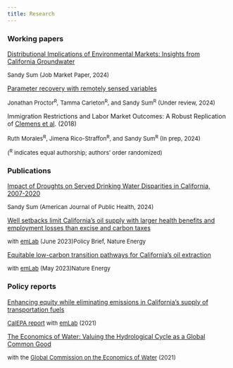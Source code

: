 ```yaml
---
title: Research
---
```


### Working papers

[Distributional Implications of Environmental Markets: Insights from
California
Groundwater](https://drive.google.com/file/d/1z2F7DWDszOYYzkxyrcM8THEc7Nt8AWsp/view)

<font size="2">Sandy Sum (Job Market Paper, 2024)</font>

[Parameter recovery with remotely sensed
variables](https://www.nber.org/papers/w30861)

<font size="2">Jonathan Proctor^R^*,* Tamma Carleton^R^, and Sandy
Sum^R^ (Under review, 2024)</font>

Immigration Restrictions and Labor Market Outcomes: A Robust Replication
of [Clemens et
al](https://www.aeaweb.org/articles?id=10.1257/aer.20170765). (2018)

<font size="2"> Ruth Morales^R^, Jimena Rico-Straffon^R^, and Sandy
Sum^R^ (In prep, 2024)</font>

<font size="2">(^R^ indicates equal authorship; authors' order
randomized)</font>

### Publications

[Impact of Droughts on Served Drinking Water Disparities in California,
2007-2020](https://ajph.aphapublications.org/doi/10.2105/AJPH.2024.307758)

<font size="2">Sandy Sum (American Journal of Public Health,
2024)</font>

[Well setbacks limit California’s oil supply with larger health benefits
and employment losses than excise and carbon
taxes](https://www.nature.com/articles/s41560-023-01273-0)

<font size="2">with [emLab](https://emlab.ucsb.edu/) (June
2023)</font><font size="2">Policy Brief, Nature Energy</font>

[Equitable low-carbon transition pathways for California’s oil
extraction](https://www.nature.com/articles/s41560-023-01259-y)

<font size="2">with [emLab](https://emlab.ucsb.edu/) (May
2023)</font><font size="2">Nature Energy</font>

### Policy reports

[Enhancing equity while eliminating emissions in California's supply of
transportation
fuels](https://www.google.com/url?q=https%3A%2F%2Fwww.dropbox.com%2Fs%2F6w4hrztnb8r7xe7%2FCA-CN-Study-2-Final-Report-0421.pdf%3Fdl%3D1&sa=D&sntz=1&usg=AOvVaw3pv7JBOJLm767dL8jnrE4o)

<font size="2">[CalEPA
report](https://emlab.ucsb.edu/projects/identifying-equitable-pathways-reach-carbon-neutrality-californias-transportation-sector)
with [emLab](https://emlab.ucsb.edu/) (2021)</font>

[The Economics of Water: Valuing the Hydrological Cycle as a Global
Common
Good](https://watercommission.org/publication/executive-summary-the-economics-of-water/)

<font size="2">with the [Global Commission on the Economics of
Water](https://watercommission.org/) (2021)</font>
